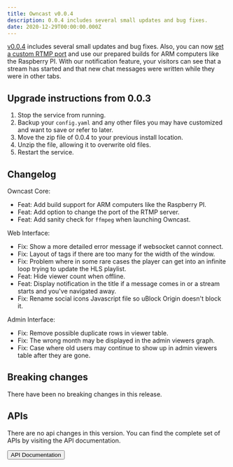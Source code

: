 ```yaml
---
title: Owncast v0.0.4
description: 0.0.4 includes several small updates and bug fixes.
date: 2020-12-29T00:00:00.000Z
---
```



[v0.0.4](https://github.com/owncast/owncast/milestone/7?closed=1) includes several small updates and bug fixes. 
Also, you can now [set a custom RTMP port](/docs/configuration/#custom-ports) and use our prepared builds for ARM computers like the Raspberry PI.
With our notification feature, your visitors can see that a stream has started and that new chat messages were written while they were in other tabs.

## Upgrade instructions from 0.0.3

1. Stop the service from running.
1. Backup your `config.yaml` and any other files you may have customized and want to save or refer to later.
1. Move the zip file of 0.0.4 to your previous install location.
1. Unzip the file, allowing it to overwrite old files.
1. Restart the service.

## Changelog

Owncast Core:
* Feat: Add build support for ARM computers like the Raspberry PI. 
* Feat: Add option to change the port of the RTMP server. 
* Feat: Add sanity check for `ffmpeg` when launching Owncast. 

Web Interface:
* Fix: Show a more detailed error message if websocket cannot connect. 
* Fix: Layout of tags if there are too many for the width of the window. 
* Fix: Problem where in some rare cases the player can get into an infinite loop trying to update the HLS playlist. 
* Feat: Hide viewer count when offline. 
* Feat: Display notification in the title if a message comes in or a stream starts and you've navigated away. 
* Fix: Rename social icons Javascript file so uBlock Origin doesn't block it. 

Admin Interface:
* Fix: Remove possible duplicate rows in viewer table. 
* Fix: The wrong month may be displayed in the admin viewers graph. 
* Fix: Case where old users may continue to show up in admin viewers table after they are gone. 

## Breaking changes

There have been no breaking changes in this release.

## APIs

There are no api changes in this version. You can find the complete set of APIs by visiting the API documentation.

<Button href="/api/0.0.4">API Documentation</Button>
